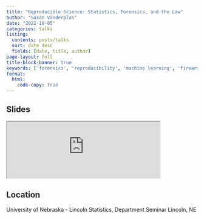 ```yaml
---
title: "Reproducible Science: Statistics, Forensics, and the Law"
author: "Susan Vanderplas"
date: "2022-10-05"
categories: talks
listing:
  contents: posts/talks
  sort: date desc
  fields: [date, title, author]
page-layout: full
title-block-banner: true
keywords: ['forensics', 'reproducibility', 'machine learning', 'firearms', 'error rates', 'inconclusives', 'advocacy', 'Talk']
format:
  html:
    code-copy: true
---
```

 
## Slides

<iframe src='https://srvanderplas.github.io/Presentations/2022-StatDeptSeminars/#/title-slide' height='auto' width='80%'>
                        </iframe>
## Location
University of Nebraska - Lincoln
Statistics, Department Seminar
Lincoln, NE
